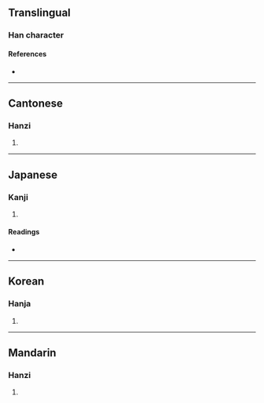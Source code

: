 {{character info/new}}
==Translingual==

===Han character===
{{Han char|rn=46|rad=山|as=13|sn=16|four=22904|canj=UTCD|ids=⿱山業}}

====References====
* {{Han ref|kx=0320.190|dkj=08506|dj=0620.220|hdz=10800.080|uh=5DAA|ud=23978|bh=E965|bd=59749}}

----

==Cantonese==

===Hanzi===
{{yue-hanzi|jyut=[[jip6]]|y=yip6}}

# {{rfdef|yue|sort=山13}}

----

==Japanese==

===Kanji===
{{ja-kanji|grade=|rs=山13}}

# {{rfdef|ja|sort=山13}}

====Readings====
* {{ja-readings|on=[[ぎょう]] (gyō)|kun=}}

----

==Korean==

===Hanja===
{{ko-hanja|hangeul=업|rv=eop|mr=ŏp}}

# {{rfdef|ko|sort=山13}}

----

==Mandarin==

===Hanzi===
{{cmn-hanzi|pin=[[yè]] ([[ye4]])|wg=yeh<sup>4</sup>}}

# {{rfdef|cmn|sort=山13}}